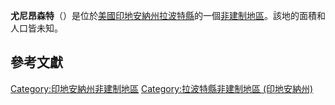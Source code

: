 {{noteTA
|G1=USState
|G2=地名
|G3=Unit
}}
{{Infobox settlement
|official_name            = 尤尼昂森特
|native_name = Union Center
|settlement_type          = [[非建制地區|非建制地區]]
|image_skyline            = 
|imagesize                = 
|pushpin_map              = USA Indiana
|pushpin_label            = 尤尼昂森特
|pushpin_label_position   = top
|pushpin_map_caption      = 尤尼昂森特在印地安納州的位置
|subdivision_type         = [[世界政區索引|國家]]
|subdivision_type1        = [[美国州份|州份]]
|subdivision_type2        = [[印地安納州行政区划|縣]]
|subdivision_name         = [[美国|美国]]
|subdivision_name1        = [[印地安納州|印地安納州]]
|subdivision_name2        = [[拉波特縣_(印地安納州)|拉波特縣]]
|elevation_ft             = 712
|elevation_m              = 217
|area_total_km2           = 
|area_total_sq_mi         = 
|area_land_km2            = 
|area_land_sq_mi          = 
|area_water_km2           = 
|area_water_sq_mi         = 
|population_as_of         = 2010
|population_footnotes     = 
|population_total         = 
|population_metro         = 
|population_density_km2   = auto
|population_density_sq_mi = auto
|timezone                 = [[北美东部时区|北美东部时区]]
|utc_offset               = -5
|coordinates              = {{coord|41|29|03|N|86|38|23|W|display=inline,title}}
| coor_pinpoint           = 
| coordinates_footnotes   = 
|timezone_DST             = EDT
|utc_offset_DST           = -4
|postal_code_type         = [[美國郵區編號|郵區編號]]
|postal_code              = 
|area_code                = {{link-en|电话区号219|Area code 219|219}}
|blank_name = [[地名信息系统|GNIS ID]]
|blank_info = 435070<ref name="GNIS">{{cite gnis|435070|Union Center}}</ref>
}}
'''尤尼昂森特'''（{{lang-en|Union Center}}）是位於[[美國|美國]][[印地安納州|印地安納州]][[拉波特縣_(印地安納州)|拉波特縣]]的一個[[非建制地區|非建制地區]]。該地的面積和人口皆未知。

== 參考文獻 ==
{{reflist}}

{{拉波特縣 (印地安納州)}}

{{DEFAULTSORT:Union Center}}
[[Category:印地安納州非建制地區|Category:印地安納州非建制地區]]
[[Category:拉波特縣非建制地區_(印地安納州)|Category:拉波特縣非建制地區 (印地安納州)]]

{{Indiana-geo-stub}}